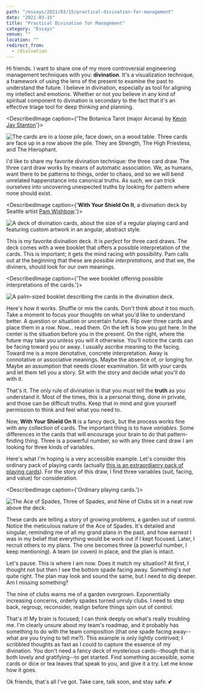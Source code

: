 ```yaml
---
path: "/essays/2021/03/15/practical-divination-for-management"
date: "2021-03-15"
title: "Practical Divination for Management"
category: "Essays"
venue: ""
location: ""
redirect_from:
  - /divination
---
```



Hi friends. I want to share one of my more controversial engineering management techniques with you: **divination**. It's a visualization technique, a framework of using the lens of the present to examine the past to understand the future. I believe in divination, especially as tool for aligning my intellect and emotions. Whether or not you believe in any kind of spiritual component to divination is secondary to the fact that it's an effective triage tool for deep thinking and planning.

<DescribedImage caption={'The Botanica Tarot (major Arcana) by [Kevin Jay Stanton](https://www.patreon.com/kevinjaystanton)'}>

  ![The cards are in a loose pile, face down, on a wood table. Three cards are face up in a row above the pile. They are **Strength**, **The High Priestess**, and **The Hierophant**. ](./images/001.jpeg)
</DescribedImage>

I'd like to share my favorite divination technique: the three card draw. The three card draw works by means of automatic association. We, as humans, want there to be patterns to things, order to chaos, and so we will bend unrelated happenstance into canonical truths. As such, we can trick ourselves into uncovering unexpected truths by looking for pattern where none should exist.

<DescribedImage caption={'**With Your Shield On It**, a divination deck by Seattle artist [Pam Wishbow](https://www.pamwishbow.com/).'}>

  ![A deck of divination cards, about the size of a regular playing card and featuring custom artwork in an angular, abstract style.](./images/003.jpeg)
</DescribedImage>

This is my favorite divination deck. It is _perfect_ for three card draws. The deck comes with a wee booklet that offers a possible interpretation of the cards. This is important; it gets the mind racing with possibility. Pam calls out at the beginning that these are _possible interpretations_, and that we, the diviners, should look for our own meanings.

<DescribedImage caption={'The wee booklet offering possible interpretations of the cards.'}>

  ![A palm-sized booklet describing the cards in the divination deck.](./images/002.jpeg)
</DescribedImage>

Here's how it works. Shuffle or mix the cards. Don't think about it too much. Take a moment to focus your thoughts on what you'd like to understand better. A question or situation or uncertain future. Flip over three cards and place them in a row. Now... read them. On the left is how you got here. In the center is the situation before you in the present. On the right, where the future may take you unless you will it otherwise. You'll notice the cards can be facing toward you or away. I usually ascribe meaning to the facing. Toward me is a more denotative, concrete interpretation. Away is connotative or associative meanings. Maybe the absence of, or longing for. Maybe an assumption that needs closer examination. Sit with your cards and let them tell you a story. Sit with the story and decide what you'll do with it. 

That's it. The only rule of divination is that you must tell the **truth** as you understand it. Most of the times, this is a personal thing, done in private, and those can be difficult truths. Keep that in mind and give yourself permission to think and feel what you need to.

Now, **With Your Shield On It** is a fancy deck, but the process works fine with any collection of cards. The important thing is to have _variables_. Some differences in the cards that will encourage your brain to do that pattern-finding thing. Three is a powerful number, so with any three card draw I am looking for three kinds of variables.

Here's what I'm hoping is a very accessible example. Let's consider this ordinary pack of playing cards (actually [this is an extraordianry pack of playing cards](https://www.studioonfire.com/store/artisan-playing-cards)). For the story of this draw, I find three variables (suit, facing, and value) for consideration.

<DescribedImage caption={'Ordinary playing cards.'}>

  ![The Ace of Spades, Three of Spades, and Nine of Clubs sit in a neat row above the deck.](./images/004.jpeg)
</DescribedImage>

These cards are telling a story of growing problems, a garden out of control. Notice the meticulous nature of the Ace of Spades. It's detailed and singular, reminding me of all my grand plans in the past, and how earnest I was in my belief that everything would be work out if I kept focused. Later, I recruit others to my plans. The one becomes three (a powerful number, I keep mentioning). A team (or coven) in place, and the plan is intact.

Let's pause. This is where I am now. Does it match my situation? At first, I thought not but then I see the bottom spade facing away. Something's not quite right. The plan may look and sound the same, but I need to dig deeper. Am I missing something?

The nine of clubs warns me of a garden overgrown. Exponentially increasing concerns, orderly spades turned unruly clubs. I need to step back, regroup, reconsider, realign before things spin out of control.

That's it! My brain is focused; I can think deeply on what's really troubling me. I'm clearly unsure about my team's roadmap, and it probably has something to do with the team composition (that one spade facing away--what are you trying to tell me?). This example is only lightly contrived; I scribbled thoughts as fast as I could to capture the essence of my divination. You don't need a fancy deck of mysterious cards--though that is both lovely and gratifying--to get started. Find something accessible, some cards or dice or tea leaves that speak to you, and give it a try. Let me know how it goes.

Ok friends, that's all I've got. Take care, talk soon, and stay safe. 💕
